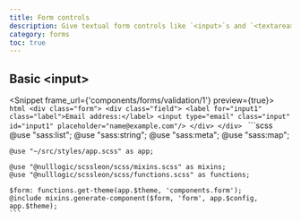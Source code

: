 ```yaml
---
title: Form controls
description: Give textual form controls like `<input>`s and `<textarea>`s an upgrade with custom styles, sizing, focus states, and more.
category: forms
toc: true
---
```



## Basic &lt;input&gt;

<Snippet frame_url={'components/forms/validation/1'} preview={true}>
  <Fragment slot="html">
    ```html
    <div class="form">
      <div class="field">
        <label for="input1" class="label">Email address:</label>
        <input type="email" class="input"
               id="input1" placeholder="name@example.com"/>
      </div>
    </div>
    ```
  </Fragment>
  <Fragment slot="scss">
    ```scss
    @use "sass:list";
    @use "sass:string";
    @use "sass:meta";
    @use "sass:map";

    @use "~/src/styles/app.scss" as app;

    @use "@nulllogic/scssleon/scss/mixins.scss" as mixins;
    @use "@nulllogic/scssleon/scss/functions.scss" as functions;

    $form: functions.get-theme(app.$theme, 'components.form');
    @include mixins.generate-component($form, 'form', app.$config, app.$theme);
    ```
  </Fragment>
</Snippet>